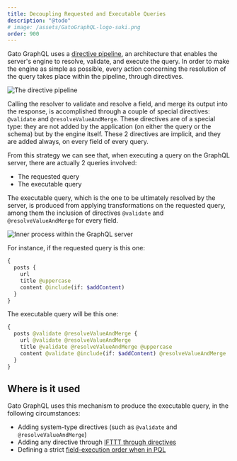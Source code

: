 ```yaml
---
title: Decoupling Requested and Executable Queries
description: "@todo"
# image: /assets/GatoGraphQL-logo-suki.png
order: 900
---
```


Gato GraphQL uses a [directive pipeline](/architecture/directive-pipeline), an architecture that enables the server's engine to resolve, validate, and execute the query. In order to make the engine as simple as possible, every action concerning the resolution of the query takes place within the pipeline, through directives.

![The directive pipeline](/assets/architecture/multiple-fields-slot-directive-pipeline.png)

Calling the resolver to validate and resolve a field, and merge its output into the response, is accomplished through a couple of special directives: `@validate` and `@resolveValueAndMerge`. These directives are of a special type: they are not added by the application (on either the query or the schema) but by the engine itself. These 2 directives are implicit, and they are added always, on every field of every query.

From this strategy we can see that, when executing a query on the GraphQL server, there are actually 2 queries involved:

- The requested query
- The executable query

The executable query, which is the one to be ultimately resolved by the server, is produced from applying transformations on the requested query, among them the inclusion of directives `@validate` and `@resolveValueAndMerge` for every field.

![Inner process within the GraphQL server](/assets/architecture/graphql-server-inner-process.png)

For instance, if the requested query is this one:

```graphql
{
  posts {
    url
    title @uppercase
    content @include(if: $addContent)
  }
}
```

The executable query will be this one:

```graphql
{
  posts @validate @resolveValueAndMerge {
    url @validate @resolveValueAndMerge
    title @validate @resolveValueAndMerge @uppercase
    content @validate @include(if: $addContent) @resolveValueAndMerge
  }
}
```

## Where is it used

Gato GraphQL uses this mechanism to produce the executable query, in the following circumstances:

- Adding system-type directives (such as `@validate` and `@resolveValueAndMerge`)
- Adding any directive through [IFTTT through directives](../architecture/ifttt-through-directives)
- Defining a strict [field-execution order when in PQL](/architecture/manipulating-field-resolution-order)

